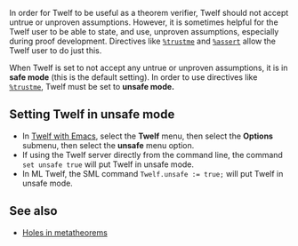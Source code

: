In order for Twelf to be useful as a theorem verifier, Twelf should not accept untrue or unproven assumptions. However, it is  sometimes helpful for the Twelf user to be able to state, and use, unproven assumptions, especially during proof development. Directives like <tt>[[%trustme]]</tt> and <tt>[[%assert]]</tt> allow the Twelf user to do just this. 

When Twelf is set to not accept any untrue or unproven assumptions, it is in '''safe mode''' (this is the default setting). In order to use directives like <tt>[[%trustme]]</tt>, Twelf must be set to '''unsafe mode.'''

== Setting Twelf in unsafe mode ==

* In [[Twelf with Emacs]], select the '''Twelf''' menu, then select the '''Options''' submenu, then select the '''unsafe''' menu option.
* If using the Twelf server directly from the command line, the command <code>set unsafe true</code> will put Twelf in unsafe mode.
* In ML Twelf, the SML command <code>Twelf.unsafe := true;</code> will put Twelf in unsafe mode. 

== See also ==

* [[Holes in metatheorems]]